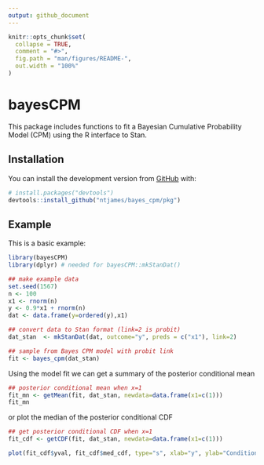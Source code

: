 ```yaml
---
output: github_document
---
```


<!-- README.md is generated from README.Rmd. Please edit that file -->

```r
knitr::opts_chunk$set(
  collapse = TRUE,
  comment = "#>",
  fig.path = "man/figures/README-",
  out.width = "100%"
)
```

# bayesCPM

<!-- badges: start -->
<!-- badges: end -->

This package includes functions to fit a Bayesian Cumulative Probability Model (CPM) using the R interface to Stan.

## Installation

<!--
You can install the released version of bayesCPM from [CRAN](https://CRAN.R-project.org) with:

``` r
install.packages("bayesCPM")
```
-->

You can install the development version from [GitHub](https://github.com/) with:

``` r
# install.packages("devtools")
devtools::install_github("ntjames/bayes_cpm/pkg")
```

## Example

This is a basic example:

```r
library(bayesCPM)
library(dplyr) # needed for bayesCPM::mkStanDat()

## make example data
set.seed(1567)
n <- 100
x1 <- rnorm(n)
y <- 0.9*x1 + rnorm(n)
dat <- data.frame(y=ordered(y),x1)

## convert data to Stan format (link=2 is probit)
dat_stan  <- mkStanDat(dat, outcome="y", preds = c("x1"), link=2)

## sample from Bayes CPM model with probit link
fit <- bayes_cpm(dat_stan)
```

Using the model fit we can get a summary of the posterior conditional mean

```r
## posterior conditional mean when x=1
fit_mn <- getMean(fit, dat_stan, newdata=data.frame(x1=c(1)))
fit_mn
```

or plot the median of the posterior conditional CDF

```r
## get posterior conditional CDF when x=1
fit_cdf <- getCDF(fit, dat_stan, newdata=data.frame(x1=c(1))) 

plot(fit_cdf$yval, fit_cdf$med_cdf, type="s", xlab="y", ylab="Conditional CDF")
```

<!--
You'll still need to render `README.Rmd` regularly, to keep `README.md` up-to-date.

You can also embed plots, In that case, don't forget to commit and push the resulting figure files, so they display on GitHub!
-->